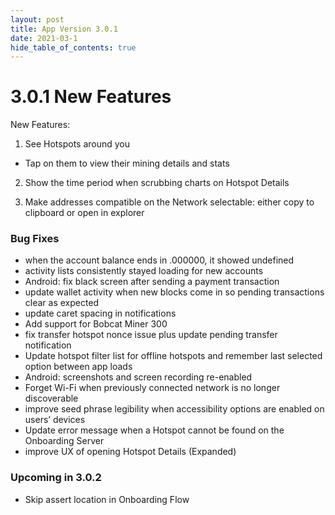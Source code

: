 ```yaml
---
layout: post
title: App Version 3.0.1
date: 2021-03-1
hide_table_of_contents: true
---
```


# 3.0.1 New Features

New Features:

1. See Hotspots around you

- Tap on them to view their mining details and stats

2. Show the time period when scrubbing charts on Hotspot Details

3. Make addresses compatible on the Network selectable: either copy to clipboard or open in explorer

<!--truncate-->

### Bug Fixes

- when the account balance ends in .000000, it showed undefined
- activity lists consistently stayed loading for new accounts
- Android: fix black screen after sending a payment transaction
- update wallet activity when new blocks come in so pending transactions clear as expected
- update caret spacing in notifications
- Add support for Bobcat Miner 300
- fix transfer hotspot nonce issue plus update pending transfer notification
- Update hotspot filter list for offline hotspots and remember last selected option between app
  loads
- Android: screenshots and screen recording re-enabled
- Forget Wi-Fi when previously connected network is no longer discoverable
- improve seed phrase legibility when accessibility options are enabled on users’ devices
- Update error message when a Hotspot cannot be found on the Onboarding Server
- improve UX of opening Hotspot Details (Expanded)

### Upcoming in 3.0.2

- Skip assert location in Onboarding Flow
